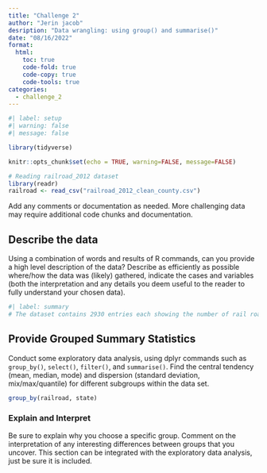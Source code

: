 ```yaml
---
title: "Challenge 2"
author: "Jerin jacob"
desription: "Data wrangling: using group() and summarise()"
date: "08/16/2022"
format:
  html:
    toc: true
    code-fold: true
    code-copy: true
    code-tools: true
categories:
  - challenge_2
---
```


```r
#| label: setup
#| warning: false
#| message: false

library(tidyverse)

knitr::opts_chunk$set(echo = TRUE, warning=FALSE, message=FALSE)
```


```r
# Reading railroad_2012 dataset
library(readr)
railroad <- read_csv("railroad_2012_clean_county.csv")
```

Add any comments or documentation as needed. More challenging data may require additional code chunks and documentation.

## Describe the data

Using a combination of words and results of R commands, can you provide a high level description of the data? Describe as efficiently as possible where/how the data was (likely) gathered, indicate the cases and variables (both the interpretation and any details you deem useful to the reader to fully understand your chosen data).

```r
#| label: summary
# The dataset contains 2930 entries each showing the number of rail road employees in a US county. The data is categorized statewise. The data is taken from counties that have atleast one employee working in the rail road. Cook, IL has the most number of employees with a head count of 8207. 

```

## Provide Grouped Summary Statistics

Conduct some exploratory data analysis, using dplyr commands such as `group_by()`, `select()`, `filter()`, and `summarise()`. Find the central tendency (mean, median, mode) and dispersion (standard deviation, mix/max/quantile) for different subgroups within the data set.

```r
group_by(railroad, state)

```

### Explain and Interpret

Be sure to explain why you choose a specific group. Comment on the interpretation of any interesting differences between groups that you uncover. This section can be integrated with the exploratory data analysis, just be sure it is included.
